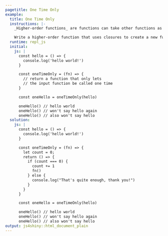 ```yaml
---
pagetitle: One Time Only
example:
  title: One Time Only
  instructions: |-
    _Higher-order functions_ are functions can take other functions as arguments.

    Write a higher-order function that uses closures to create a new function that only allows the input function to be called once.
  runtime: repl_js
  initial:
    js: |
      const hello = () => {
        console.log('hello world!')
      }

      const oneTimeOnly = (fn) => {
        // return a function that only lets
        // the input function be called one time
      }

      const oneHello = oneTimeOnly(hello)

      oneHello() // hello world
      oneHello() // won't say hello again
      oneHello() // also won't say hello
  solution:
    js: |
      const hello = () => {
        console.log('hello world!')
      }

      const oneTimeOnly = (fn) => {
        let count = 0;
        return () => {
          if (count === 0) {
            count += 1
            fn()
          } else {
            console.log("That's quite enough, thank you!")
          }
        }
      }

      const oneHello = oneTimeOnly(hello)

      oneHello() // hello world
      oneHello() // won't say hello again
      oneHello() // also won't say hello
output: js4shiny::html_document_plain
---
```


